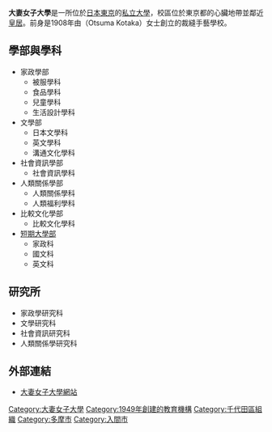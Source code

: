{{Unreferenced|time=2015-09-22T02:41:12+00:00}}
{{大学(日本) | 大学名称=大妻女子大學
| ふりがな=おおつまじょしだいがく
| 英称=Otsuma Women's University
| 图片=Otsuma Women's University 2012-01-26.JPG
| 图片说明=大妻女子大學
| 大学设置年=1949年
| 创立年=1908年
| 学校类别=私立
| 设置者=学校法人大妻學院
| 本部所在地=東京都千代田区三番町12
| 校园=千代田（東京都千代田区）<br />多摩（東京都多摩市）<br />狭山台（埼玉県入間市）
| 学部=家政学部<br />文学部<br />社会情報学部<br />人間関係学部<br />比較文化学部<br />短期大学部
| 研究科=家政学研究科<br/>文学研究科<br/>社会情報研究科<br/>人間関係学研究科 
| 网站=http://www.otsuma.ac.jp/gakuin/
}}
{{Japanese|japanese=大妻女子大学|kana=おおつまじょしだいがく|romaji=Ōtsuma-joshi-daigaku}}
'''大妻女子大學'''是一所位於[[日本|日本]][[東京|東京]]的[[私立大學|私立大學]]，校區位於東京都的心臟地帶並鄰近[[皇居|皇居]]。前身是1908年由{{lang|ja|[[大妻コタカ|大妻コタカ]]}}（Otsuma Kotaka）女士創立的裁縫手藝學校。

==學部與學科==
*家政學部
**被服學科
**食品學科
**兒童學科
**生活設計學科
*文學部
**日本文學科
**英文學科
**溝通文化學科
*社會資訊學部
**社會資訊學科
*人類關係學部
**人類關係學科
**人類福利學科
*比較文化學部
**比較文化學科
*[[大妻女子大学短期大学部|短期大學部]]
**家政科
**國文科
**英文科

==研究所==
*家政學研究科
*文學研究科
*社會資訊研究科
*人類關係學研究科

==外部連結==
* {{ja}}[http://www.otsuma.ac.jp/gakuin/ 大妻女子大學網站] {{Wayback|url=http://www.otsuma.ac.jp/gakuin/ |date=20200927205649 }}

{{日本教育小作品}}
{{首都圈西部大学单位互换协定会}}
{{Authority control}}
{{DEFAULTSORT:Ohtsuma Joshi Daigaku}}
[[Category:大妻女子大學|Category:大妻女子大學]]
[[Category:1949年創建的教育機構|Category:1949年創建的教育機構]]
[[Category:千代田區組織|Category:千代田區組織]]
[[Category:多摩市|Category:多摩市]]
[[Category:入間市|Category:入間市]]